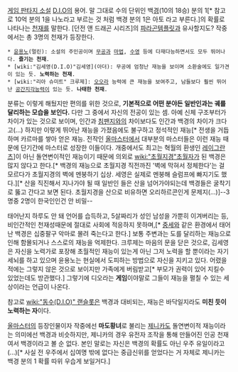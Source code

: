 [[게임 판타지 소설]] [[D.I.O]]의 용어. 말 그대로 수의 단위인 백[[경]](10의 18승) 분의 1[* 참고로 10억 분의 1을 나노라고 부르는 것 처럼 백경 분의 1은 아토 라고 부른다.]의 확률로 나타나는 [[천재]]를 말한다. [던전 앤 드래곤 시리즈]의 [[파라곤]]템플릿과 유사할지도? 작중에서는 총 3명의 천재가 등장한다. 

 * [[윤용노]](멀린): 소설의 주인공이며 [[무공]]과 [[마법]], [[수영]] 등에 다재다능하면서도 모두 뛰어나다. '''즐기는 천재'''.
 * [wiki:"김세영(D.I.O)"김세영](아더): 무공에 엄청난 재능을 보이며 소환술에도 일가견이 있는 듯. '''노력하는 천재'''.
 * [wiki:"리아 슈미트" 크루제]: [[오오라]] 능력에 큰 재능을 보여주고, 남들보다 훨씬 뛰어난 [[공간지각]]능력이 있는 듯. '''나태한 천재'''.

분류는 이렇게 해뒀지만 편의를 위한 것으로, '''기본적으로 어떤 분야든 일반인과는 궤를 달리하는 모습을 보인다.''' 다만 그 중에서 자신의 전공이 있는 셈. 아예 신체 구조부터가 차이가 있는 것으로 보이며, 인간과 [[침팬지]]와의 차이보다도 인간과 백경의 차이가 크다고(...) 하지만 이렇게 뛰어난 재능을 가졌음에도 불구하고 정석적인 재능[* 전생을 거듭하며 카르마를 쌓아 얻은 재능. 전작인 [[올마스터]]에서 대부분의 마스터들은 이런 재능 때문에 단기간에 마스터로 성장한 이들이다. 개중에서도 최고는 혁월의 환생인 [[레이그란츠]]]이 아닌 돌연변이적인 재능이기 때문에 의외로 [[wiki:"초월지경"초월자]]가 된 백경은 많지 않다고 한다.[* 백경의 재능으로 초월지경 직전까진 '벽에 막혀서 정체한다'는 걸 모르다가 초월지경의 벽에 멘붕하기 십상. 세영은 실제로 멘붕해 슬럼프에 빠지기도 했다.][* 산을 직진해서 지나가야 될 때 일반인 들은 산을 넘어가야되는데 백경들은 굴착기로 뚫고 간다고 보면 된다. 초월지경을 산으로 비유하면 오리하르콘인게 문제지(...)]--3명중 2명이 한국인인건 안 비밀--

태어난지 하루도 안 돼 언어를 습득하고, 5살짜리가 성인 남성을 가뿐히 이겨버리는 등, 비인간적인 천재성때문에 절대로 사회에 적응하지 못하며,[* [[중세]]와 같은 환경에서 태어난 백경은 십중팔구 악마로 몰려 죽는다고 한다.] 보통 주변과는 도를 달리하는 재능으로 인해 함몰되거나 스스로의 재능을 억제한다. 크루제는 마음의 문을 닫은 것으로, 김세영은 자신을 노력가로 포장해 초월적인 재능이 있는게 아닌 그저 노력을 할 뿐이라는 자기세뇌를 하고 있으며 윤용노는 현실에서 도피하는 방법으로 자신을 지키고 있다. 어렸을 적에는 그렇지 않은 것으로 보이지만 가족에게 버림받고[* 부모가 권력이 있어 지킬수 있었는데도 방관했다.] 그렇기에 디오라는 '''게임'''이야말로 그들이 재능을 펼칠 수 있는 세상이라는 언급이 나온다.

참고로 [[wiki:"동수(D.I.O)" 랜슬롯]]은 백경과 대비되는, 재능은 바닥일지라도 '''미친 듯이 노력하는 자'''이다.

[[올마스터]]의 등장인물이자 작중에선 '''마도황녀'''로 불리는 [[제니카]]도 돌연변이적 재능이라는 의미에선 백경과 비슷하지만, 제니카의 경우 유전자 조작을 통해 만들어진 인공 천재여서 백경이라고 볼 순 없다. 본인 말로는 자신은 백경의 확률도 아닌 우주 유일이라고(...)[* 사실 전 우주에서 십여명 밖에 없다는 중급신위를 얻었다는 거 자체로 제니카는 백경 분의 1 확률 따위 우습게 보일거다.]
